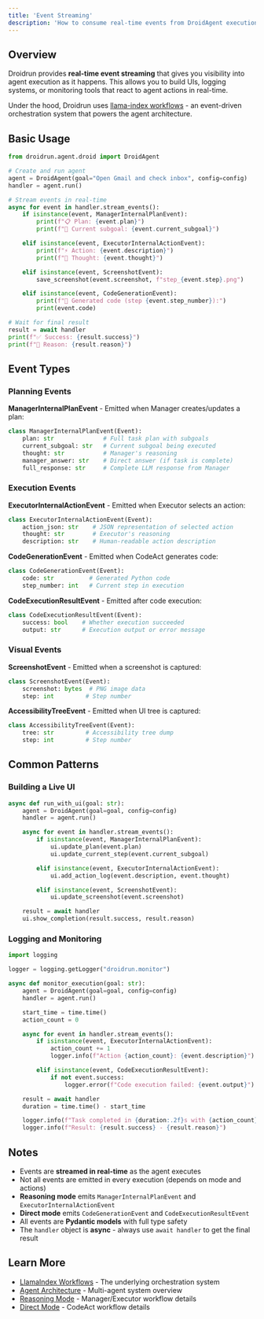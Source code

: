 ```yaml
---
title: 'Event Streaming'
description: 'How to consume real-time events from DroidAgent execution.'
---
```


## Overview

Droidrun provides **real-time event streaming** that gives you visibility into agent execution as it happens. This allows you to build UIs, logging systems, or monitoring tools that react to agent actions in real-time.

Under the hood, Droidrun uses [llama-index workflows](https://docs.llamaindex.ai/en/stable/understanding/workflows/) - an event-driven orchestration system that powers the agent architecture.

## Basic Usage

```python
from droidrun.agent.droid import DroidAgent

# Create and run agent
agent = DroidAgent(goal="Open Gmail and check inbox", config=config)
handler = agent.run()

# Stream events in real-time
async for event in handler.stream_events():
    if isinstance(event, ManagerInternalPlanEvent):
        print(f"📋 Plan: {event.plan}")
        print(f"🎯 Current subgoal: {event.current_subgoal}")

    elif isinstance(event, ExecutorInternalActionEvent):
        print(f"⚡ Action: {event.description}")
        print(f"💭 Thought: {event.thought}")

    elif isinstance(event, ScreenshotEvent):
        save_screenshot(event.screenshot, f"step_{event.step}.png")

    elif isinstance(event, CodeGenerationEvent):
        print(f"🐍 Generated code (step {event.step_number}):")
        print(event.code)

# Wait for final result
result = await handler
print(f"✅ Success: {result.success}")
print(f"📝 Reason: {result.reason}")
```

## Event Types

### Planning Events

**ManagerInternalPlanEvent** - Emitted when Manager creates/updates a plan:
```python
class ManagerInternalPlanEvent(Event):
    plan: str              # Full task plan with subgoals
    current_subgoal: str   # Current subgoal being executed
    thought: str           # Manager's reasoning
    manager_answer: str    # Direct answer (if task is complete)
    full_response: str     # Complete LLM response from Manager
```

### Execution Events

**ExecutorInternalActionEvent** - Emitted when Executor selects an action:
```python
class ExecutorInternalActionEvent(Event):
    action_json: str    # JSON representation of selected action
    thought: str        # Executor's reasoning
    description: str    # Human-readable action description
```

**CodeGenerationEvent** - Emitted when CodeAct generates code:
```python
class CodeGenerationEvent(Event):
    code: str          # Generated Python code
    step_number: int   # Current step in execution
```

**CodeExecutionResultEvent** - Emitted after code execution:
```python
class CodeExecutionResultEvent(Event):
    success: bool    # Whether execution succeeded
    output: str      # Execution output or error message
```

### Visual Events

**ScreenshotEvent** - Emitted when a screenshot is captured:
```python
class ScreenshotEvent(Event):
    screenshot: bytes  # PNG image data
    step: int         # Step number
```

**AccessibilityTreeEvent** - Emitted when UI tree is captured:
```python
class AccessibilityTreeEvent(Event):
    tree: str         # Accessibility tree dump
    step: int         # Step number
```

## Common Patterns

### Building a Live UI

```python
async def run_with_ui(goal: str):
    agent = DroidAgent(goal=goal, config=config)
    handler = agent.run()

    async for event in handler.stream_events():
        if isinstance(event, ManagerInternalPlanEvent):
            ui.update_plan(event.plan)
            ui.update_current_step(event.current_subgoal)

        elif isinstance(event, ExecutorInternalActionEvent):
            ui.add_action_log(event.description, event.thought)

        elif isinstance(event, ScreenshotEvent):
            ui.update_screenshot(event.screenshot)

    result = await handler
    ui.show_completion(result.success, result.reason)
```

### Logging and Monitoring

```python
import logging

logger = logging.getLogger("droidrun.monitor")

async def monitor_execution(goal: str):
    agent = DroidAgent(goal=goal, config=config)
    handler = agent.run()

    start_time = time.time()
    action_count = 0

    async for event in handler.stream_events():
        if isinstance(event, ExecutorInternalActionEvent):
            action_count += 1
            logger.info(f"Action {action_count}: {event.description}")

        elif isinstance(event, CodeExecutionResultEvent):
            if not event.success:
                logger.error(f"Code execution failed: {event.output}")

    result = await handler
    duration = time.time() - start_time

    logger.info(f"Task completed in {duration:.2f}s with {action_count} actions")
    logger.info(f"Result: {result.success} - {result.reason}")
```

## Notes

- Events are **streamed in real-time** as the agent executes
- Not all events are emitted in every execution (depends on mode and actions)
- **Reasoning mode** emits `ManagerInternalPlanEvent` and `ExecutorInternalActionEvent`
- **Direct mode** emits `CodeGenerationEvent` and `CodeExecutionResultEvent`
- All events are **Pydantic models** with full type safety
- The `handler` object is **async** - always use `await handler` to get the final result

## Learn More

- [LlamaIndex Workflows](https://docs.llamaindex.ai/en/stable/understanding/workflows/) - The underlying orchestration system
- [Agent Architecture](./agent-architecture) - Multi-agent system overview
- [Reasoning Mode](./reasoning-mode) - Manager/Executor workflow details
- [Direct Mode](./direct-mode) - CodeAct workflow details
